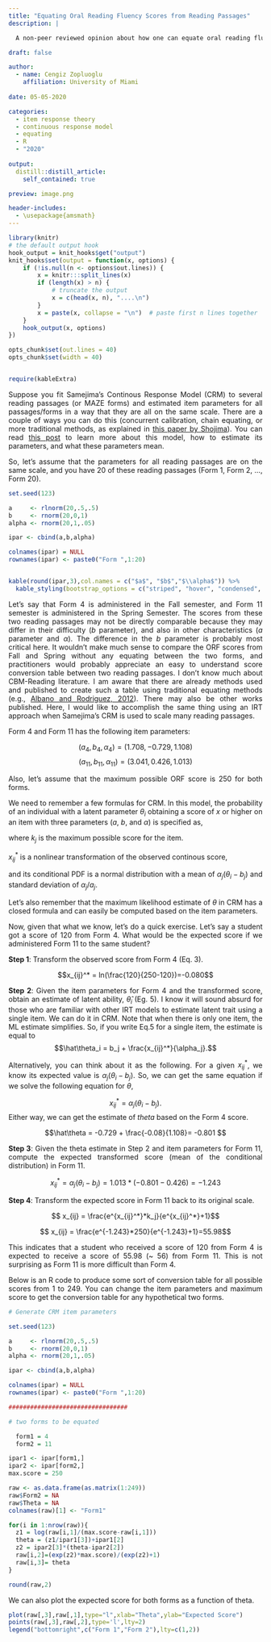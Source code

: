 ```yaml
---
title: "Equating Oral Reading Fluency Scores from Reading Passages"
description: |

  A non-peer reviewed opinion about how one can equate oral reading fluency scores from two reading passages with different difficulty levels using Samejima's Continuous Response Model.

draft: false

author:
  - name: Cengiz Zopluoglu
    affiliation: University of Miami
    
date: 05-05-2020

categories:
  - item response theory
  - continuous response model
  - equating
  - R
  - "2020"
  
output:
  distill::distill_article:
    self_contained: true

preview: image.png

header-includes:
  - \usepackage{amsmath} 
---
```


<style>

body {
text-align: justify}

</style>

```r

library(knitr)
# the default output hook
hook_output = knit_hooks$get("output")
knit_hooks$set(output = function(x, options) {
    if (!is.null(n <- options$out.lines)) {
        x = knitr:::split_lines(x)
        if (length(x) > n) {
            # truncate the output
            x = c(head(x, n), "....\n")
        }
        x = paste(x, collapse = "\n")  # paste first n lines together
    }
    hook_output(x, options)
})

opts_chunk$set(out.lines = 40)
opts_chunk$set(width = 40)


require(kableExtra)

```


Suppose you fit Samejima's Continous Response Model (CRM) to several reading passages (or MAZE forms) and estimated item parameters for all passages/forms in a way that they are all on the same scale. There are a couple of ways you can do this (concurrent calibration, chain equating, or more traditional methods, as explained in [this paper by Shojima](https://link.springer.com/article/10.2333/bhmk.30.155)). You can read [this post](https://cengiz.me/posts/crm-stan/) to learn more about this model, how to estimate its parameters, and what these parameters mean.

So, let's assume that the parameters for all reading passages are on the same scale, and you have 20 of these reading passages (Form 1, Form 2, ..., Form 20).

```r

set.seed(123)

a     <- rlnorm(20,.5,.5)
b     <- rnorm(20,0,1)
alpha <- rnorm(20,1,.05)

ipar <- cbind(a,b,alpha)

colnames(ipar) = NULL
rownames(ipar) <- paste0("Form ",1:20)


kable(round(ipar,3),col.names = c("$a$", "$b$","$\\alpha$")) %>%
  kable_styling(bootstrap_options = c("striped", "hover", "condensed", "responsive"))

```

Let's say that Form 4 is administered in the Fall semester, and Form 11 semester is administered in the Spring Semester. The scores from these two reading passages may not be directly comparable because they may differ in their difficulty ($b$ parameter), and also in other characteristics ($a$ parameter and $\alpha$). The difference in the $b$ parameter is probably most critical here. It wouldn't make much sense to compare the ORF scores from Fall and Spring without any equating between the two forms, and practitioners would probably appreciate an easy to understand score conversion table between two reading passages. I don't know much about CBM-Reading literature. I am aware that there are already methods used and published to create such a table using traditional equating methods (e.g., [Albano and Rodriguez, 2012](https://www.sciencedirect.com/science/article/pii/S0022440511000549)). There may also be other works published. Here, I would like to accomplish the same thing using an IRT approach when Samejima's CRM is used to scale many reading passages. 

Form 4 and Form 11 has the following item parameters:

 $$(a_4,b_4,\alpha_4)=(1.708,-0.729,1.108)$$
 $$(a_{11},b_{11},\alpha_{11})=(3.041,0.426,1.013)$$

Also, let's assume that the maximum possible ORF score is 250 for both forms. 

We need to remember a few formulas for CRM. In this model, the probability of an individual with a latent parameter $\theta_i$ obtaining a score of $x$ or higher on an item with three parameters ($a$, $b$, and $\alpha$) is specified as,

\begin{equation} 
  P_{ij}(X\geq x|\theta_{i},a_j,b_j,\alpha_j)=\frac{1}{\sqrt{2\pi}}\int_{-\infty}^{v}{e^{-\frac{t^2}{2}}dt}
  (\#eq:1)
\end{equation} 

\begin{equation} 
  v=a_j\times (\theta_i-b_j-\frac{1}{\alpha_j}ln\frac{x_{ij}}{k_j-x_{ij}})
  (\#eq:2)
\end{equation} 

where $k_j$ is the maximum possible score for the item. 

$x_{ij}^*$ is a nonlinear transformation of the observed continous score, 

\begin{equation} 
  x_{ij}^* = ln(\frac{x_{ij}}{k_j-x_{ij}}),
  (\#eq:3)
\end{equation} 

and its conditional PDF is a normal distribution with a mean of $\alpha_j(\theta_i - b_j)$ and standard deviation of $\alpha_j/a_j$.

\begin{equation} 
  x^* \sim N(\alpha_j(\theta_i - b_j),\alpha_j/a_j).
  (\#eq:4)
\end{equation} 
  
Let's also remember that the maximum likelihood estimate of $\theta$ in CRM has a closed formula and can easily be computed based on the item parameters.
  
\begin{equation} 
  \hat\theta_i = \frac{\sum_{j=1}^{n}a_j^2(b_j+\frac{x_{ij}^*}{\alpha_j})}{\sum_{j=1}^{n}a_j^2}
  (\#eq:5)
\end{equation} 
 
Now, given that what we know, let's do a quick exercise. Let's say a student got a score of 120 from Form 4. What would be the expected score if we administered Form 11 to the same student?
    
**Step 1**: Transform the observed score from Form 4 (Eq. 3). 

  $$x_{ij}^* = ln(\frac{120}{250-120})=-0.080$$
    
**Step 2**: Given the item parameters for Form 4 and the transformed score, obtain an estimate of latent ability,  $\hat\theta_i$ (Eg. 5). I know it will sound absurd for those who are familiar with other IRT models to estimate latent trait using a single item. We can do it in CRM. Note that when there is only one item, the ML estimate simplifies. So, if you write Eq.5 for a single item, the estimate is equal to 
$$\hat\theta_i = b_j + \frac{x_{ij}^*}{\alpha_j}.$$ 

Alternatively, you can think about it as the following. For a given $x_{ij}^*$, we know its expected value is $\alpha_j(\theta_i - b_j)$. So, we can get the same equation if we solve the following equation for $\theta$,

$$x_{ij}^* = \alpha_j(\theta_i - b_j).$$
Either way, we can get the estimate of $theta$ based on the Form 4 score.

  $$\hat\theta = -0.729 + \frac{-0.08}{1.108}= -0.801 $$
    
**Step 3**: Given the theta estimate in Step 2 and item parameters for Form 11, compute the expected transformed score (mean of the conditional distribution) in Form 11.

$$x_{ij}^* = \alpha_j(\theta_i - b_j) = 1.013*(-0.801-0.426) = -1.243$$
  
**Step 4**: Transform the expected score in Form 11 back to its original scale.

$$ x_{ij} = \frac{e^{x_{ij}^*}*k_j}{e^{x_{ij}^*}+1}$$

$$ x_{ij} = \frac{e^{-1.243}*250}{e^{-1.243}+1}=55.98$$

This indicates that a student who received a score of 120 from Form 4 is expected to receive a score of 55.98 (~ 56) from Form 11. This is not surprising as Form 11 is more difficult than Form 4.

Below is an R code to produce some sort of conversion table for all possible scores from 1 to 249. You can change the item parameters and maximum score to get the conversion table for any hypothetical two forms.

```r

# Generate CRM item parameters

set.seed(123)

a     <- rlnorm(20,.5,.5)
b     <- rnorm(20,0,1)
alpha <- rnorm(20,1,.05)

ipar <- cbind(a,b,alpha)

colnames(ipar) = NULL
rownames(ipar) <- paste0("Form ",1:20)

#################################

# two forms to be equated

  form1 = 4
  form2 = 11

ipar1 <- ipar[form1,]
ipar2 <- ipar[form2,]
max.score = 250

raw <- as.data.frame(as.matrix(1:249))
raw$Form2 = NA
raw$Theta = NA
colnames(raw)[1] <- "Form1"

for(i in 1:nrow(raw)){
  z1 = log(raw[i,1]/(max.score-raw[i,1]))
  theta = (z1/ipar1[3])+ipar1[2]
  z2 = ipar2[3]*(theta-ipar2[2])
  raw[i,2]=(exp(z2)*max.score)/(exp(z2)+1)
  raw[i,3]= theta
}

round(raw,2)
```  

We can also plot the expected score for both forms as a function of theta.

```r
plot(raw[,3],raw[,1],type="l",xlab="Theta",ylab="Expected Score")
points(raw[,3],raw[,2],type='l',lty=2)
legend("bottomright",c("Form 1","Form 2"),lty=c(1,2))
```

